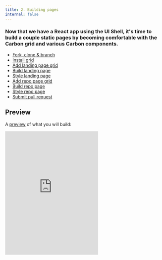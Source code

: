 ```yaml
---
title: 2. Building pages
internal: false
---
```


### Now that we have a React app using the UI Shell, it's time to build a couple static pages by becoming comfortable with the Carbon grid and various Carbon components.

<AnchorLinks>

- [Fork, clone & branch](#fork-clone--branch)
- [Install grid](#install-grid)
- [Add landing page grid](#add-landing-page-grid)
- [Build landing page](#build-landing-page)
- [Style landing page](#style-landing-page)
- [Add repo page grid](#add-repo-page-grid)
- [Build repo page](#build-repo-page)
- [Style repo page](#style-repo-page)
- [Submit pull request](#submit-pull-request)

</AnchorLinks>

## Preview

A [preview](https://react-step-3--carbon-tutorial.netlify.com) of what you will build:

<Row>
  <Column offsetLg="4">
    <iframe
      height="400"
      title="Carbon Tutorial Step 2"
      src="https://react-step-3--carbon-tutorial.netlify.com"
      frameborder="no"
      allowtransparency="true"
      allowfullscreen="true"
      class="bx--iframe bx--iframe--border"
    />
  </Column>
</Row>

## Fork, clone & branch

This tutorial has an accompanying GitHub repository called [carbon-tutorial](https://github.com/carbon-design-system/carbon-tutorial) that we'll use as a starting point for each step. If you haven't forked and cloned that repository yet, and haven't added the upstream remote, go ahead and do so by following the [step 1 instructions](/tutorial/react-step-1#fork-clone--branch).

### Branch

With your repository all set up, let's check out the branch for this tutorial step's starting point.

```bash
$ git fetch upstream
$ git checkout -b react-step-2 upstream/react-step-2
```

### Build & start app

Install the app's dependencies:

```bash
$ yarn
```

Then, start the app:

```bash
$ yarn start
```

You should see something similar to where the [previous step](/tutorial/react-step-1) left off.

### IE11 polyfills

Before we get started with this step, we'll be adding some components that require IE11 polyfills. As shown in the [Carbon React documentation](https://github.com/carbon-design-system/carbon/blob/master/packages/react/.storybook/polyfills.js), go ahead and add these imports to the top of the root `index.js`. They aren't all needed, but we'll add them all to play it safe for the duration of the tutorial.

##### src/index.js

```javascript
import 'core-js/modules/es7.array.includes';
import 'core-js/modules/es6.array.fill';
import 'core-js/modules/es6.string.includes';
import 'core-js/modules/es6.string.trim';
import 'core-js/modules/es7.object.values';
```

## Install grid

In our last step we added our styles, component and icon packages. Now that we're building the pages with grid, we need to install one more Carbon package. Stop your development environment (`CTRL-C`) and:

```bash
$ yarn add @carbon/grid
```

In `index.scss`, we need to configure our grid to use 16 columns instead of the default 12 columns. We do this by adding `grid-columns-16: true` in our `$feature-flags`.

##### src/index.scss

```css
$feature-flags: (
  ui-shell: true,
  grid-columns-16: true
);
```

Run `yarn start` so we can begin building.

## Add landing page grid

Let's add our grid elements to `LandingPage.js`.

In order to use the grid, we need to wrap everything in a `<div className="bx--grid">`. We can continue to make rows by adding a `<div className="bx--row">` inside the grid, as well as make columns within those rows by adding `<div className="bx--col-lg-[size]">`.

Our column sizes are specified by the number of columns they'll be spanning. If we use `bx--col-lg-4`, it means it'll span 4 of the 16 columns. If we use `bx--col-lg-8` it means it'll span 8 of the 16 columns, and so on.

We know from our design specs that we'll need three rows. The first row design doesn't appear to need any columns. The second row looks like it has two columns of equal width. The third row looks like it has four columns of equal width.

We'll make rows like so:

##### src/content/LandingPage/LandingPage.js

```javascript
return (
  <div className="bx--grid bx--grid--full-width landing-page">
    <div className="bx--row landing-page__banner">
      <div className="bx--col-lg-16">1</div>
    </div>
    <div className="bx--row landing-page__r2">
      <div className="bx--col-lg-8">1/2</div>
      <div className="bx--col-lg-8">1/2</div>
    </div>
    <div className="bx--row landing-page__r3">
      <div className="bx--col-md-4 bx--col-lg-4">1/4</div>
      <div className="bx--col-md-4 bx--col-lg-4">1/4</div>
      <div className="bx--col-md-4 bx--col-lg-4">1/4</div>
      <div className="bx--col-md-4 bx--col-lg-4">1/4</div>
    </div>
  </div>
);
```

We added a class of `bx--grid--full-width` to the grid container since our rows need to expand the whole page without any margins. We also added some custom classes like `landing-page`, `landing-page__banner`, `landing-page__r2`, etc., which we will use later.

## Build landing page

We'll start adding HTML elements and components by row.

### First row

In our first row we'll need a `BreadCrumb` component. First, let's import the components we need. Because we'll be importing several components for this page, we'll import them directly from the `carbon-components-react` package instead of the direct path for each one.

##### src/content/LandingPage/LandingPage.js

```javascript
import { Breadcrumb, BreadcrumbItem } from 'carbon-components-react';
```

We can now add our component to the first row, along with a header, like so:

##### src/content/LandingPage/LandingPage.js

```html
<div className="bx--row landing-page__banner">
  <div className="bx--col-lg-16">
    <Breadcrumb noTrailingSlash>
      <BreadcrumbItem>
        <a href="/">Getting started</a>
      </BreadcrumbItem>
    </Breadcrumb>
    <h1>Design &amp; build with Carbon</h1>
  </div>
</div>
```

You may notice that the styles look off. Don't worry, we'll fix these later.

### Second row

In our second row we'll need `Tabs` and `Button` components. We'll update the `carbon-components-react` import to:

##### src/content/LandingPage/LandingPage.js

```javascript
import {
  Breadcrumb,
  BreadcrumbItem,
  Button,
  Tabs,
  Tab,
} from 'carbon-components-react';
```

Before we can render the tabs, we need to add some props for the component after the import.

##### src/content/LandingPage/LandingPage.js

```javascript
const props = {
  tabs: {
    selected: 0,
    triggerHref: '#',
    role: 'navigation',
  },
  tab: {
    href: '#',
    role: 'presentation',
    tabIndex: 0,
  },
};
```

Modify the second row to use the `Tab` component.

##### src/content/LandingPage/LandingPage.js

```html
<div className="bx--row landing-page__r2">
  <div className="bx--col bx--no-gutter">
    <Tabs {...props.tabs}>
      <Tab {...props.tab} label="About">
        <div className="bx--grid bx--grid--no-gutter bx--grid--full-width">
          <div className="bx--row landing-page__tab-content">
            <div className="bx--col-lg-8">1/2</div>
            <div className="bx--col-lg-8">1/2</div>
          </div>
        </div>
      </Tab>
      <Tab {...props.tab} label="Design">
        <div className="bx--grid bx--grid--no-gutter bx--grid--full-width">
          <div className="bx--row landing-page__tab-content">
            <div className="bx--col-lg-16">
              Rapidly build beautiful and accessible experiences. The Carbon kit
              contains all resources you need to get started.
            </div>
          </div>
        </div>
      </Tab>
      <Tab {...props.tab} label="Develop">
        <div className="bx--grid bx--grid--no-gutter bx--grid--full-width">
          <div className="bx--row landing-page__tab-content">
            <div className="bx--col-lg-16">
              Carbon provides styles and components in Vanilla, React, Angular,
              and Vue for anyone building on the web.
            </div>
          </div>
        </div>
      </Tab>
    </Tabs>
  </div>
</div>
```

We'll need to add a styling override to move the tabs to the right on large viewports. For that, in `app.scss`, add the breakpoint import at the **top** of the file before we import `landing-page.scss`.

##### src/app.scss

```scss
@import 'carbon-components/scss/globals/scss/vendor/@carbon/layout/scss/_breakpoint.scss';
```

Then in `landing-page.scss` add this declaration block.

##### src/content/LandingPage/landing-page.scss

```scss
@include carbon--breakpoint(md) {
  // right justify tab component
  .landing-page__r2 .bx--tabs {
    display: flex;
    flex-direction: row-reverse;
  }

  // IE11 fix for right justification
  .landing-page__r2 .bx--tabs__nav {
    right: 0;
  }
}
```

We can now add our images and text for each column in the first `Tab` in `LandingPage.js`.

##### src/content/LandingPage/LandingPage.js

<!-- prettier-ignore-start -->
```html
<Tab {...props.tab} label="About">
  <div className="bx--grid bx--grid--no-gutter bx--grid--full-width">
    <div className="bx--row landing-page__tab-content">
      <div className="bx--col-lg-8">
        <strong>What is Carbon?</strong>
        <p>
          Carbon is IBM’s open-source design system for digital
          products and experiences. With the IBM Design Language
          as its foundation, the system consists of working code,
          design tools and resources, human interface guidelines,
          and a vibrant community of contributors.
        </p>
        <Button>Learn more</Button>
      </div>
      <div className="bx--col-lg-8">
        <img
          className="landing-page__illo"
          src={`${process.env.PUBLIC_URL}/tab-illo.png`}
          alt="Carbon illustration"
        />
      </div>
    </div>
  </div>
</Tab>
```
<!-- prettier-ignore-end -->

Now let's set the image size in `landing-page.scss`:

##### src/content/LandingPage/landing-page.scss

```scss
.landing-page__illo {
  max-width: 100%;
}
```

Assuming that the second and third tab would have a similar design, we would set them up in the same way. However, since our design specs don't show those tabs, we'll leave the code as is.

### Third row

The third row will be created in a later tutorial, so we'll just add the headers for now.

##### src/content/LandingPage/LandingPage.js

```html
<div className="bx--col-md-4 bx--col-lg-4">
    <strong>The Principles</strong>
  </div>
  <div className="bx--col-md-4 bx--col-lg-4">Carbon is Open</div>
  <div className="bx--col-md-4 bx--col-lg-4">Carbon is Modular</div>
  <div className="bx--col-md-4 bx--col-lg-4">Carbon is Consistent</div>
</div>
```

## Style landing page

We've added basic layout styles in `landing-page.scss`, so now let's add type, color and spacing styles to match the design. We'll be using our [spacing tokens](https://www.carbondesignsystem.com/guidelines/spacing). In `app.scss`, add these imports at the **top** of the file so we can use Carbon tokens and typography Sass mixins and functions:

##### src/app.scss

```scss
@import 'carbon-components/scss/globals/scss/_typography.scss';
@import 'carbon-components/scss/globals/scss/_vars.scss';
```

### Banner

Back to `landing-page.scss`, we need to add space above the breadcrumb, add space below the heading, and add a background color. We'll use Gray 10 for our banner background color, which can be set with our `$ui-01` [token](https://www.carbondesignsystem.com/guidelines/color/usage).

##### src/content/LandingPage/landing-page.scss

```scss
.landing-page__banner {
  padding-top: $spacing-05;
  padding-bottom: $spacing-07 * 4;
  background-color: $ui-01;
}
```

Next, we'll add the correct header style to our `h1` by including our [type token](https://www.carbondesignsystem.com/guidelines/typography/productive) like so:

##### src/content/LandingPage/landing-page.scss

```scss
.landing-page__banner h1 {
  @include type-style('productive-heading-05');
}
```

At this point our banner is looking good, but you may notice a white gap to the left and right of the banner. To make the banner appear like it's full-width, add `position: relative;` to the `.landing-page__banner` and `.landing-page__banner h1` declaration blocks, then add this:

##### src/content/LandingPage/landing-page.scss

```scss
.landing-page__banner:before {
  content: '';
  position: absolute;
  left: -$spacing-05;
  top: 0;
  right: -$spacing-05;
  bottom: 0;
  background: $ui-01;
}
```

### Row two

For our second row, we need to fix the tabs positioning to match our design spec, as well as fix our type styles. We'll do this like so:

##### src/content/LandingPage/landing-page.scss

```scss
.landing-page__r2 {
  margin-top: rem(-40px);
}

.landing-page__tab-content {
  padding-top: $layout-05;
  padding-bottom: $layout-05;
}

.landing-page__r2 strong,
.landing-page__r2 p {
  @include type-style('productive-heading-03');
}

.landing-page__r2 strong {
  font-weight: 600;
}

.landing-page__r2 p {
  margin-top: $spacing-06;
  margin-bottom: $spacing-08;
}
```

_Note: By inspecting the tabs component, you can see that the tab height computes to_ `40px`_. We then used that to create our negative top margin in rem units._

### Row three

Let's also add some styles for the last row, even though that will get used later in the tutorial.

##### src/content/LandingPage/landing-page.scss

```scss
.landing-page__r3 {
  padding-top: $spacing-08;
  padding-bottom: $spacing-08;
  position: relative;
  background-color: $ui-01;
}

.landing-page__r3:before {
  content: '';
  position: absolute;
  left: -$spacing-05;
  top: 0;
  right: -$spacing-05;
  bottom: 0;
  background: $ui-01;
}

.landing-page__r3 > * {
  // sit above the pseudo-element background
  position: relative;
}

.landing-page__r3 strong {
  @include type-style('heading-01');
}
```

Ta-da! You should see a finished landing page! Now we can move on to the repo page.

## Add repo page grid

Now in our `RepoPage.js` we'll add our grid containers in the `return` section.

##### src/content/RepoPage/RepoPage.js

```javascript
return (
  <div className="bx--grid bx--grid--full-width bx--grid--no-gutter repo-page">
    <div className="bx--row repo-page__r1">
      <div className="bx--col-lg-16">Data table will go here</div>
    </div>
  </div>
);
```

## Build repo page

### Data table

First, we'll add our data table by importing a few components:

##### src/content/RepoPage/RepoPage.js

```javascript
import {
  DataTable,
  Pagination,
  TableContainer,
  Table,
  TableHead,
  TableRow,
  TableExpandHeader,
  TableHeader,
  TableBody,
  TableExpandRow,
  TableCell,
  TableExpandedRow,
} from 'carbon-components-react';
```

### Data table props

Before we can add the components to our `return` section, we need to create arrays for our row content and our header content. Add these arrays in the `render()` function above the return block:

##### src/content/RepoPage/RepoPage.js

```javascript
const initialRows = [
  {
    id: '1',
    name: 'Repo 1',
    createdAt: 'Date',
    updatedAt: 'Date',
    issueCount: '123',
    stars: '456',
    links: 'Links',
  },
  {
    id: '2',
    name: 'Repo 2',
    createdAt: 'Date',
    updatedAt: 'Date',
    issueCount: '123',
    stars: '456',
    links: 'Links',
  },
  {
    id: '3',
    name: 'Repo 3',
    createdAt: 'Date',
    updatedAt: 'Date',
    issueCount: '123',
    stars: '456',
    links: 'Links',
  },
];

const headers = [
  {
    key: 'name',
    header: 'Name',
  },
  {
    key: 'createdAt',
    header: 'Created',
  },
  {
    key: 'updatedAt',
    header: 'Updated',
  },
  {
    key: 'issueCount',
    header: 'Open Issues',
  },
  {
    key: 'stars',
    header: 'Stars',
  },
  {
    key: 'links',
    header: 'Links',
  },
];
```

We'll start by adding `DataTable`. It will have three props: `rows`, which will accept the `initialRows` array we created earlier, `headers`, which will accept the `headers` array we created earlier, and `render`, which will accept a function to render the rest of the data table components.

##### src/content/RepoPage/RepoPage.js

```javascript
<div className="bx--col-lg-16">
  <DataTable rows={initialRows} headers={headers} render={() => ()} />
</div>
```

_Note: this won't work quite yet._

### Render function

Next we'll add the following arguments to our render function (this won't work quite yet):

##### src/content/RepoPage/RepoPage.js

```javascript
render={({
  rows,
  headers,
  getHeaderProps,
  getRowProps,
  getTableProps,
}) => ()}
```

In the render function, the structure of our data table components will be like so:

```bash
TableContainer
└──Table
   ├──TableHead
   │  └───TableRow
   │      ├──TableExpandHeader
   │      └──TableHeader
   └──TableBody
      └───React.Fragment
          ├──TableExpandRow
          │  └──TableCell
          └──TableExpandedRow
```

In our file, that will look like this (now it works!):

##### src/content/RepoPage/RepoPage.js

<!-- prettier-ignore-start -->
```javascript
render={({ rows, headers, getHeaderProps, getRowProps, getTableProps, }) => (
<TableContainer
  title="Carbon Repositories"
  description="A collection of public Carbon repositories."
>
  <Table {...getTableProps()}>
    <TableHead>
      <TableRow>
        <TableExpandHeader />
        {headers.map(header => (
        <TableHeader {...getHeaderProps({ header })}>
          {header.header}
        </TableHeader>
        ))}
      </TableRow>
    </TableHead>
    <TableBody>
      {rows.map(row => (
      <React.Fragment key={row.id}>
        <TableExpandRow {...getRowProps({ row })}>
          {row.cells.map(cell => (
          <TableCell key={cell.id}>{cell.value}</TableCell>
          ))}
        </TableExpandRow>
        <TableExpandedRow colSpan={headers.length + 1}>
          <h1>Expandable row content</h1>
          <p>Description here</p>
        </TableExpandedRow>
      </React.Fragment>
      ))}
    </TableBody>
  </Table>
</TableContainer>
)}
```
<!-- prettier-ignore-end -->

### Pagination

Last but not least, we'll need to add our pagination component as a sibling of `DataTable`.

##### src/content/RepoPage/RepoPage.js

<!-- prettier-ignore-start -->
```javascript
<Pagination
  totalItems={1228}
  backwardText="Previous page"
  forwardText="Next page"
  pageSize={100}
  pageSizes={[10,
  25,
  50,
  100]}
  itemsPerPageText="Items per page"
/>
```
<!-- prettier-ignore-end -->

It's important to note that the application should _only_ render rows corresponding to the current page from `<Pagination>`. This is not a big issue in this step, since we're only building out the static page, but will be important when adding data in the next step.

## Style repo page

Our styles for the repo page are mostly fine. We just need to updated a few vertical spacing issues.

In `repo-page.scss`, add the following styles:

##### src/content/RepoPage/repo-page.scss

```scss
.repo-page .bx--row {
  padding-top: $spacing-05;
  padding-bottom: $spacing-05;
}
```

Congratulations! We've now created our static repo page!

## Submit pull request

We're going to submit a pull request to verify completion of this tutorial step and demonstrate a couple related concepts.

### Continuous integration (CI) check

Run the CI check to make sure we're all set to submit a pull request.

```bash
$ yarn ci-check
```

_Note: If the_ `ci-check` _is giving an error, it's likely that some of your source files are not properly formatted. This could happen if your text editor isn't formatting with Prettier on save. To get_ `ci-check` _to pass, run_ `yarn format`_ then re-run_ `yarn ci-check`_._

### Git commit & push

Before we can create a pull request, stage and commit all of your changes:

```bash
$ git add --all && git commit -m "feat(tutorial): complete step 2"
```

Then, push to your repository:

```bash
$ git push origin react-step-2
```

### Pull request (PR)

Finally, visit [carbon-tutorial](https://github.com/carbon-design-system/carbon-tutorial) to "Compare & pull request". In doing so, make sure that you are comparing to `react-step-2` into `base: react-step-2`.

_Note: Expect your tutorial step PRs to be reviewed by the Carbon team but not merged. We'll close your PR so we can keep the repository's remote branches pristine and ready for the next person!_
